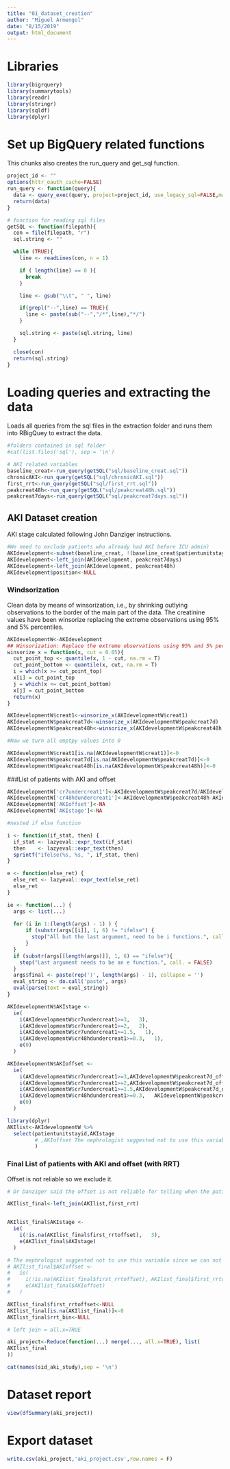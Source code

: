 ```yaml
---
title: "01_dataset_creation"
author: "Miguel Armengol"
date: "8/15/2019"
output: html_document
---
```


# Libraries

```r
library(bigrquery)
library(summarytools)
library(readr)
library(stringr)
library(sqldf)
library(dplyr)
```


# Set up BigQuery related functions

This chunks also creates the run_query and get_sql function.

```r

project_id <- ""
options(httr_oauth_cache=FALSE)
run_query <- function(query){
  data <- query_exec(query, project=project_id, use_legacy_sql=FALSE,max_pages = Inf)
  return(data)
}

# function for reading sql files
getSQL <- function(filepath){
  con = file(filepath, "r")
  sql.string <- ""

  while (TRUE){
    line <- readLines(con, n = 1)

    if ( length(line) == 0 ){
      break
    }

    line <- gsub("\\t", " ", line)

    if(grepl("--",line) == TRUE){
      line <- paste(sub("--","/*",line),"*/")
    }

    sql.string <- paste(sql.string, line)
  }

  close(con)
  return(sql.string)
}
```

# Loading queries and extracting the data

Loads all queries from the sql files in the extraction folder and runs them into RBigQuey to extract the data.

```r
#folders contained in sql folder
#cat(list.files('sql'), sep = '\n')

# AKI related variables
baseline_creat<-run_query(getSQL("sql/baseline_creat.sql"))
chronicAKI<-run_query(getSQL("sql/chronicAKI.sql"))
first_rrt<-run_query(getSQL("sql/first_rrt.sql"))
peakcreat48h<-run_query(getSQL("sql/peakcreat48h.sql"))
peakcreat7days<-run_query(getSQL("sql/peakcreat7days.sql"))
```

## AKI Dataset creation

AKI stage calculated following John Danziger instructions.

```r
#We need to exclude patients who already had AKI before ICU admin)
AKIdevelopment<-subset(baseline_creat, !(baseline_creat$patientunitstayid %in% chronicAKI$patientunitstayid) )
AKIdevelopment<-left_join(AKIdevelopment, peakcreat7days)
AKIdevelopment<-left_join(AKIdevelopment, peakcreat48h)
AKIdevelopment$position<-NULL
```

### Windsorization

Clean data by means of winsorization, i.e., by shrinking outlying observations to the border of the main part of the data.
The creatinine values have been winsorize replacing the extreme observations using 95% and 5% percentiles.

```r
AKIdevelopmentW<-AKIdevelopment
## Winsorization: Replace the extreme observations using 95% and 5% percentiles
winsorize_x = function(x, cut = 0.05){
  cut_point_top <- quantile(x, 1 - cut, na.rm = T)
  cut_point_bottom <- quantile(x, cut, na.rm = T)
  i = which(x >= cut_point_top) 
  x[i] = cut_point_top
  j = which(x <= cut_point_bottom) 
  x[j] = cut_point_bottom
  return(x)
}

AKIdevelopmentW$creat1<-winsorize_x(AKIdevelopmentW$creat1)
AKIdevelopmentW$peakcreat7d<-winsorize_x(AKIdevelopmentW$peakcreat7d)
AKIdevelopmentW$peakcreat48h<-winsorize_x(AKIdevelopmentW$peakcreat48h)

#Now we turn all emptpy values into 0

AKIdevelopmentW$creat1[is.na(AKIdevelopmentW$creat1)]<-0
AKIdevelopmentW$peakcreat7d[is.na(AKIdevelopmentW$peakcreat7d)]<-0
AKIdevelopmentW$peakcreat48h[is.na(AKIdevelopmentW$peakcreat48h)]<-0


```

###List of patients with AKI and offset

```r

AKIdevelopmentW['cr7undercreat1']<-AKIdevelopmentW$peakcreat7d/AKIdevelopmentW$creat1
AKIdevelopmentW['cr48hdundercreat1']<-AKIdevelopmentW$peakcreat48h-AKIdevelopmentW$creat1
AKIdevelopmentW['AKIoffset']<-NA
AKIdevelopmentW['AKIstage']<-NA

#nested if else function

i <- function(if_stat, then) {
  if_stat <- lazyeval::expr_text(if_stat)
  then    <- lazyeval::expr_text(then)
  sprintf("ifelse(%s, %s, ", if_stat, then)
}

e <- function(else_ret) {
  else_ret <- lazyeval::expr_text(else_ret)
  else_ret
}

ie <- function(...) {
  args <- list(...)
  
  for (i in 1:(length(args) - 1) ) {
      if (substr(args[[i]], 1, 6) != "ifelse") {
        stop("All but the last argument, need to be i functions.", call. = FALSE)
      }
  }
  if (substr(args[[length(args)]], 1, 6) == "ifelse"){
    stop("Last argument needs to be an e function.", call. = FALSE)
  }
  args$final <- paste(rep(')', length(args) - 1), collapse = '')
  eval_string <- do.call('paste', args)
  eval(parse(text = eval_string))
}

AKIdevelopmentW$AKIstage <- 
  ie(
    i(AKIdevelopmentW$cr7undercreat1>=3,   3),
    i(AKIdevelopmentW$cr7undercreat1>=2,   2),
    i(AKIdevelopmentW$cr7undercreat1>=1.5,   1),
    i(AKIdevelopmentW$cr48hdundercreat1>=0.3,   1),
    e(0)
  )

AKIdevelopmentW$AKIoffset <- 
  ie(
    i(AKIdevelopmentW$cr7undercreat1>=3,AKIdevelopmentW$peakcreat7d_offset),
    i(AKIdevelopmentW$cr7undercreat1>=2,AKIdevelopmentW$peakcreat7d_offset),
    i(AKIdevelopmentW$cr7undercreat1>=1.5,AKIdevelopmentW$peakcreat7d_offset),
    i(AKIdevelopmentW$cr48hdundercreat1>=0.3,   AKIdevelopmentW$peakcreat48h_offset),
    e(0)
  )

library(dplyr)
AKIlist<-AKIdevelopmentW %>%
  select(patientunitstayid,AKIstage
         # ,AKIoffset The nephrologist suggested not to use this variable since we can not infer when AKI was developed from it. Removing it to avoid confusion.
         )
```

### Final List of patients with AKI and offset (with RRT)

Offset is not reliable so we exclude it.

```r
# Dr Danziger said the offset is not reliable for telling when the patient exactly developed AKI so he adviced not to use it

AKIlist_final<-left_join(AKIlist,first_rrt)


AKIlist_final$AKIstage <- 
  ie(
    i(!is.na(AKIlist_final$first_rrtoffset),   3),
    e(AKIlist_final$AKIstage)
  )

# The nephrologist suggested not to use this variable since we can not infer when AKI was developed from it. Removing it to avoid confusion.
# AKIlist_final$AKIoffset <- 
#   ie(
#     i(!is.na(AKIlist_final$first_rrtoffset), AKIlist_final$first_rrtoffset),
#     e(AKIlist_final$AKIoffset)
#   )

AKIlist_final$first_rrtoffset<-NULL
AKIlist_final[is.na(AKIlist_final)]<-0
AKIlist_final$rrt_bin<-NULL
```

```r
# left join = all.x=TRUE

aki_project<-Reduce(function(...) merge(..., all.x=TRUE), list(
AKIlist_final
))

cat(names(sid_aki_study),sep = '\n')
```

# Dataset report

```r
view(dfSummary(aki_project))
```

# Export dataset

```r
write.csv(aki_project,'aki_project.csv',row.names = F)
```



